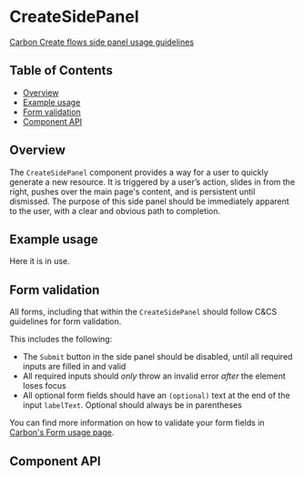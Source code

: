 
# CreateSidePanel

[Carbon Create flows side panel usage guidelines](https://www.carbondesignsystem.com/community/patterns/create-flows/#side-panel)

## Table of Contents

- [Overview](#overview)
- [Example usage](#example-usage)
- [Form validation](#form-validation)
- [Component API](#component-api)

## Overview

The `CreateSidePanel` component provides a way for a user to quickly generate a
new resource. It is triggered by a user’s action, slides in from the right,
pushes over the main page's content, and is persistent until dismissed. The
purpose of this side panel should be immediately apparent to the user, with a
clear and obvious path to completion.

## Example usage

Here it is in use.

<Canvas>
  <Story id={getStorybookSlug(pkg, CreateSidePanel.displayName, 'default')} />
</Canvas>

## Form validation

All forms, including that within the `CreateSidePanel` should follow C&CS
guidelines for form validation.

This includes the following:

- The `Submit` button in the side panel should be disabled, until all required
  inputs are filled in and valid
- All required inputs should _only_ throw an invalid error _after_ the element
  loses focus
- All optional form fields should have an `(optional)` text at the end of the
  input `labelText`. Optional should always be in parentheses

You can find more information on how to validate your form fields in
[Carbon's Form usage page](https://www.carbondesignsystem.com/components/form/usage).

## Component API

<Props />
